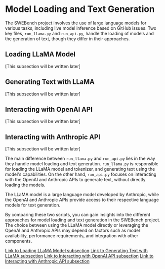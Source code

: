 
# Model Loading and Text Generation

The SWEBench project involves the use of large language models for various tasks, including live model inference based on GitHub issues. Two key files, `run_llama.py` and `run_api.py`, handle the loading of models and the generation of text, though they differ in their approaches.

## Loading LLaMA Model
[This subsection will be written later]

## Generating Text with LLaMA
[This subsection will be written later]

## Interacting with OpenAI API
[This subsection will be written later]

## Interacting with Anthropic API
[This subsection will be written later]

The main difference between `run_llama.py` and `run_api.py` lies in the way they handle model loading and text generation. `run_llama.py` is responsible for loading the LLaMA model and tokenizer, and generating text using the model's capabilities. On the other hand, `run_api.py` focuses on interacting with the OpenAI and Anthropic APIs to generate text, without directly loading the models.

<Callout type="info">
The LLaMA model is a large language model developed by Anthropic, while the OpenAI and Anthropic APIs provide access to their respective language models for text generation.
</Callout>

By comparing these two scripts, you can gain insights into the different approaches for model loading and text generation in the SWEBench project. The choice between using the LLaMA model directly or leveraging the OpenAI and Anthropic APIs may depend on factors such as model availability, performance requirements, and integration with other components.

[Link to Loading LLaMA Model subsection](/model-loading-text-generation/loading-llama-model)
[Link to Generating Text with LLaMA subsection](/model-loading-text-generation/generating-text-llama)
[Link to Interacting with OpenAI API subsection](/model-loading-text-generation/interacting-openai-api)
[Link to Interacting with Anthropic API subsection](/model-loading-text-generation/interacting-anthropic-api)